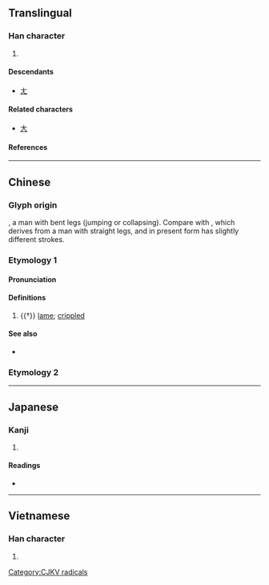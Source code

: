 {{also|ㄤ|尤|尣}}
{{character info/new}}
==Translingual==
{{stroke order|type=animate}}

===Han character===
{{Han char|rn=43|rad=尢|as=00|sn=3|four=40010|canj=KU,XKU}}

# {{mul-kangxi radical-def}}

====Descendants====
* [[ㄤ]]

====Related characters====
* [[大]]

====References====
{{Han ref|kx=0298.020|dkj=07539|dj=0593.010|hdz=10551.100|uh=5C22}}

----

==Chinese==

===Glyph origin===
{{Han etyl}}
{{liushu|i}}, a man with bent legs (jumping or collapsing). Compare with {{zh-l|*大}}, which derives from a man with straight legs, and in present form has slightly different strokes.

===Etymology 1===
{{zh-forms|alt=兀,𡯁,尣,𡯂}}

====Pronunciation====
{{zh-pron
|m=wāng
|c=wong1
|h=
|mn=ong
|w=
|mc=y
|oc=
|cat=a
}}

====Definitions====
{{zh-hanzi}}

# {{†}} [[lame]]; [[crippled]]

====See also====
* {{zh-l|尪}} {{attn|zh|is this an alt form of 尪?}}

===Etymology 2===
{{zh-see|尤|v}}

----

==Japanese==

===Kanji===
{{ja-kanji|grade=9|rs=尢00}}

# {{defn|lang=ja|sort=尢00}}

====Readings====
* {{ja-readings|on=[[おう]] (ō)|kun=[[あしなえ]] (ashinae), [[せむし]] (semushi)}}

----

==Vietnamese==

===Han character===
{{vi-hantu|[[uông]], [[vưu]]|rs=尢00}}

# {{defn|lang=vi|sort=尢00}}

[[Category:CJKV radicals]]